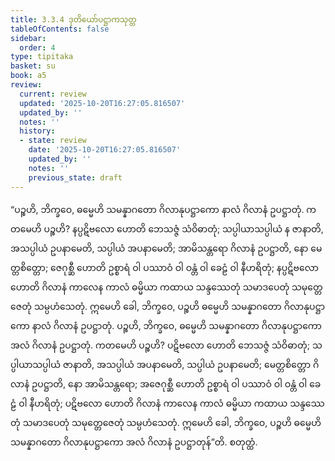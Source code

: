 ```yaml
---
title: 3.3.4 ဒုတိယော်ပဋ္ဌာကသုတ္တ
tableOfContents: false
sidebar:
  order: 4
type: tipitaka
basket: su
book: a5
review:
  current: review
  updated: '2025-10-20T16:27:05.816507'
  updated_by: ''
  notes: ''
  history:
  - state: review
    date: '2025-10-20T16:27:05.816507'
    updated_by: ''
    notes: ''
    previous_state: draft
---
```



<DynamicBreadcrumb />


<ReviewStatus review={frontmatter.review} showDetails={true} />

<HypothesisAnnotation frontmatter={frontmatter} />

<Division number="124" book="a5" e="ch" v="16" p="127">

<Paragraph number="710" book="a5">
“ပဉ္စဟိ, ဘိက္ခဝေ, ဓမ္မေဟိ သမန္နာဂတော ဂိလာနုပဋ္ဌာကော နာလံ ဂိလာနံ ဥပဋ္ဌာတုံ. ကတမေဟိ ပဉ္စဟိ? နပ္ပဋိဗလော ဟောတိ ဘေသဇ္ဇံ သံဝိဓာတုံ; သပ္ပါယာသပ္ပါယံ န ဇာနာတိ, အသပ္ပါယံ ဥပနာမေတိ, သပ္ပါယံ အပနာမေတိ; အာမိသန္တရော ဂိလာနံ ဥပဋ္ဌာတိ, နော မေတ္တစိတ္တော; ဇေဂုစ္ဆီ ဟောတိ ဥစ္စာရံ ဝါ ပဿာဝံ ဝါ ဝန္တံ ဝါ ခေဠံ ဝါ နီဟရိတုံ; နပ္ပဋိဗလော ဟောတိ ဂိလာနံ ကာလေန ကာလံ ဓမ္မိယာ ကထာယ သန္ဒဿေတုံ သမာဒပေတုံ သမုတ္တေဇေတုံ သမ္ပဟံသေတုံ. ဣမေဟိ ခေါ, ဘိက္ခဝေ, ပဉ္စဟိ ဓမ္မေဟိ သမန္နာဂတော ဂိလာနုပဋ္ဌာကော နာလံ ဂိလာနံ ဥပဋ္ဌာတုံ.
</Paragraph>

<Paragraph number="711" book="a5">
ပဉ္စဟိ, ဘိက္ခဝေ, ဓမ္မေဟိ သမန္နာဂတော ဂိလာနုပဋ္ဌာကော အလံ ဂိလာနံ ဥပဋ္ဌာတုံ. ကတမေဟိ ပဉ္စဟိ? ပဋိဗလော ဟောတိ ဘေသဇ္ဇံ သံဝိဓာတုံ; သပ္ပါယာသပ္ပါယံ ဇာနာတိ, အသပ္ပါယံ အပနာမေတိ, သပ္ပါယံ ဥပနာမေတိ; မေတ္တစိတ္တော ဂိလာနံ ဥပဋ္ဌာတိ, နော အာမိသန္တရော; အဇေဂုစ္ဆီ ဟောတိ ဥစ္စာရံ ဝါ ပဿာဝံ ဝါ ဝန္တံ ဝါ ခေဠံ ဝါ နီဟရိတုံ; ပဋိဗလော ဟောတိ ဂိလာနံ ကာလေန ကာလံ ဓမ္မိယာ ကထာယ သန္ဒဿေတုံ သမာဒပေတုံ သမုတ္တေဇေတုံ သမ္ပဟံသေတုံ. ဣမေဟိ ခေါ, ဘိက္ခဝေ, ပဉ္စဟိ ဓမ္မေဟိ သမန္နာဂတော ဂိလာနုပဋ္ဌာကော အလံ ဂိလာနံ ဥပဋ္ဌာတုန်”တိ.

</Paragraph>
</Division>

<Paragraph number="712" type="center" book="a5">
စတုတ္ထံ.
</Paragraph>